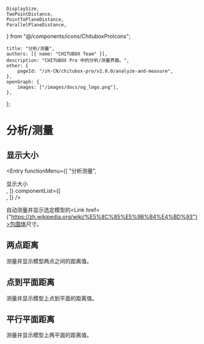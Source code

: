 	DisplaySize,
	TwoPointDistance,
	PointToPlaneDistance,
	ParallelPlaneDistance,
} from "@/components/icons/ChituboxProIcons";

	title: "分析/测量",
	authors: [{ name: "CHITUBOX Team" }],
	description: "CHITUBOX Pro 中的分析/测量界面。",
	other: {
		pageId: "/zh-CN/chitubox-pro/v2.0.0/analyze-and-measure",
	},
	openGraph: {
		images: ["/images/docs/og_logo.png"],
	},
};

# 分析/测量

## 显示大小

<Entry
	functionMenu={[
		"分析测量",
		<div className="flex items-center gap-1">
			<DisplaySize />
			显示大小
		</div>,
	]}
	componentList={[
		<div className="flex items-center gap-1">
			<ChituboxRulerIcon /> 
		</div>,
	]}
/>

<DisplaySize /> 自动测量并显示选定模型的<Link href={"https://zh.wikipedia.org/wiki/%E5%8C%85%E5%9B%B4%E4%BD%93"}>包围体</Link>尺寸。

## 两点距离

<TwoPointDistance /> 测量并显示模型两点之间的距离值。

## 点到平面距离

<PointToPlaneDistance /> 测量并显示模型上点到平面的距离值。

## 平行平面距离

<ParallelPlaneDistance /> 测量并显示模型上两平面的距离值。
